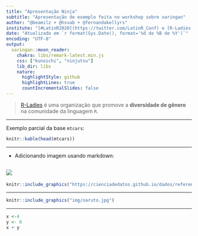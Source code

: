 ```yaml
---
title: "Apresentação Ninja"
subtitle: "Apresentação de exemplo feita no workshop sobre xaringan"
author: "@beamilz + @hsvab + @fernandakellyrs"
institute: "[#LatinR2020](https://twitter.com/LatinR_Conf) e [R-Ladies GYN](https://twitter.com/rladiesgyn)"
date: "Atualizado em `r format(Sys.Date(), format='%d de %B de %Y')`"
encoding: "UTF-8"
output:
  xaringan::moon_reader:
    chakra: libs/remark-latest.min.js 
    css: ["kunoichi", "ninjutsu"]
    lib_dir: libs
    nature:
      highlightStyle: github
      highlightLines: true
      countIncrementalSlides: false
---
```


> [R-Ladies](https://rladies.org/) é uma organização que promove a __diversidade de gênero__ na comunidade da linguagem `R`.


---

Exemplo parcial da base `mtcars`:

```r
knitr::kable(head(mtcars))
```

---

- Adicionando imagem usando markdown:

![](https://cienciadedatos.github.io/dados/reference/figures/dados-hex.png)
---

```r
knitr::include_graphics("https://cienciadedatos.github.io/dados/reference/figures/dados-hex.png")
```

---

```r
knitr::include_graphics("img/naruto.jpg")
```

---
```r
x <-4
y <- 6
x + y
```
